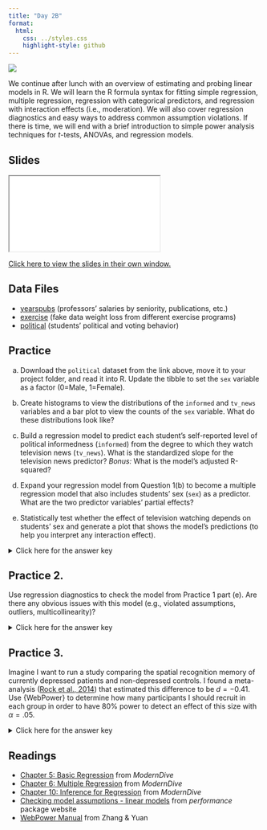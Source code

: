 ---
title: "Day 2B"
format:
  html:
    css: ../styles.css
    highlight-style: github
---

![](../img/growth_curve_2780E3.svg){.hero}


We continue after lunch with an overview of estimating and probing linear models in R. We will learn the R formula syntax for fitting simple regression, multiple regression, regression with categorical predictors, and regression with interaction effects (i.e., moderation). We will also cover regression diagnostics and easy ways to address common assumption violations. If there is time, we will end with a brief introduction to simple power analysis techniques for $t$-tests, ANOVAs, and regression models.

## Slides

<iframe class="slide-deck" src="./Slides/2B_Slides.html" title="Day 2B Slideshow">
</iframe>

[Click here to view the slides in their own window.](./Slides/2B_Slides.html)

## Data Files

- <a href="yearspubs.csv" download="yearspubs.csv">yearspubs</a> (professors' salaries by seniority, publications, etc.)
- <a href="exercise.csv" download="exercise.csv">exercise</a> (fake data weight loss from different exercise programs)
- <a href="political.csv" download="political.csv">political</a> (students' political and voting behavior)

## Practice

a) Download the `political` dataset from the link above, move it to your project folder, and read it into R. Update the tibble to set the `sex` variable as a factor (0=Male, 1=Female). 

b) Create histograms to view the distributions of the `informed` and `tv_news` variables and a bar plot to view the counts of the `sex` variable. What do these distributions look like?

c) Build a regression model to predict each student's self-reported level of political informedness (`informed`) from the degree to which they watch television news (`tv_news`). What is the standardized slope for the television news predictor? *Bonus:* What is the model's adjusted R-squared?

d) Expand your regression model from Question 1(b) to become a multiple regression model that also includes students' sex (`sex`) as a predictor. What are the two predictor variables' partial effects?

e) Statistically test whether the effect of television watching depends on students' sex and generate a plot that shows the model's predictions (to help you interpret any interaction effect).

<p><details>
<summary>Click here for the answer key</summary>
<blockquote>

**Answer (a)**

```{r}
#| comment: "#>"
#| eval: true
#| message: false

library(tidyverse)
political <- read_csv("political.csv")

political$sex <- factor(
  political$sex, 
  levels = c(0, 1), 
  labels = c("Male", "Female")
)
```

**Answer (b)**

```{r}
#| comment: "#>"
#| collapse: true
#| warning: false
#| message: false

qplot(x = informed, data = political, geom = "histogram")
qplot(x = tv_news, data = political, geom = "histogram")
qplot(x = sex, data = political, geom = "bar")
```

The `informed` variable is discrete at 1, 2, 3, 4, or 5 with a triangular pattern where 3 is most common. The `tv_news` variable is discrete at 0, 1, 2, 3, or 4 with a pattern where 0 and 3 are most common. The `sex` variable is relatively balanced between male and female.

**Answer (c)**

```{r}
#| comment: "#>"
#| collapse: true
#| warning: false

library(easystats)
fit <- lm(informed ~ tv_news, data = political)
model_parameters(fit, standardized = "refit")
model_performance(fit)
```

The standardized slope is 0.21 for `tv_news` and it is significantly different from zero $(p=.004)$. This simple model explains 12% of the variance in `informed` $(R^2_{adj}=0.123)$.

**Answer (d)**

```{r}
#| comment: "#>"
#| collapse: true
#| warning: false

fit2 <- lm(informed ~ tv_news + sex, data = political)
model_parameters(fit2)
```

The partial effect of television news was $0.20$ and the partial effect of sex was $-0.44$ (females reported feeling/being less informed than males).

**Answer (e)**

```{r}
#| comment: "#>"
#| collapse: true
#| warning: false

fit3 <- lm(informed ~ tv_news * sex, data = political)
model_parameters(fit3)
plot(estimate_relation(fit3))
```

The effect of television news does not seem to depend on sex, as the interaction effect was not significant $(p=.887)$ and the prediction lines were very close to parallel.

</blockquote></details></p>

## Practice 2.

Use regression diagnostics to check the model from Practice 1 part (e). Are there any obvious issues with this model (e.g., violated assumptions, outliers, multicollinearity)?

<p><details>
<summary>Click here for the answer key</summary>
<blockquote>
```{r, fig.width=8, fig.height=12}
check_model(fit3)
```
Due to the use of a single Likert-style item for the outcome variable, the observed `informed` values do not look normal at all (see the posterior predictive check). Additionally, there appears to be some heteroskedasticity with the error variance increasing at the highest fitted values. However, the other checks look okay to me.
</blockquote></details></p>

## Practice 3.

Imagine I want to run a study comparing the spatial recognition memory of currently depressed patients and non-depressed controls. I found a meta-analysis ([Rock et al., 2014](https://doi.org/10/f58cfq)) that estimated this difference to be $d=−0.41$. Use \{WebPower\} to determine how many participants I should recruit in each group in order to have 80\% power to detect an effect of this size with $\alpha=.05$.

<p><details>
<summary>Click here for the answer key</summary>
<blockquote>
```{r}
#| message: false
#| collapse: true

library(WebPower)
wp.t(
  power = 0.80,
  alpha = 0.05,
  type = "two.sample",
  d = -0.41
)
```
Each group would need around 94 participants (so around 188 total).

</blockquote></details></p>

## Readings

  -   [Chapter 5: Basic Regression](https://moderndive.com/5-regression.html) from *ModernDive*
  -   [Chapter 6: Multiple Regression](https://moderndive.com/6-multiple-regression.html) from *ModernDive*
  -   [Chapter 10: Inference for Regression](https://moderndive.com/10-inference-for-regression.html) from *ModernDive*
  -   [Checking model assumptions - linear models](https://easystats.github.io/performance/articles/check_model.html) from *performance* package website
  -   [WebPower Manual](https://webpower.psychstat.org/wiki/manual/index) from Zhang \& Yuan
  